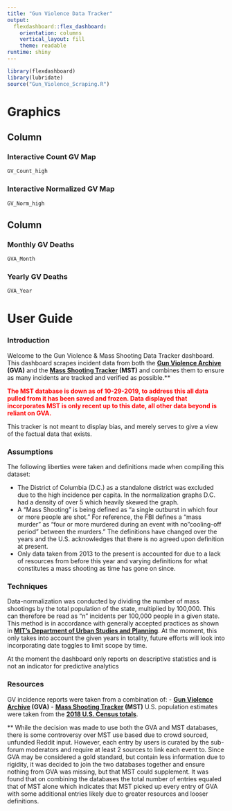 ```yaml
---
title: "Gun Violence Data Tracker"
output: 
  flexdashboard::flex_dashboard:
    orientation: columns
    vertical_layout: fill
    theme: readable
runtime: shiny
---
```


```r
library(flexdashboard)
library(lubridate)
source("Gun_Violence_Scraping.R")
```

Graphics
=====================================  
Column {.tabset .tabset-fade}
-----------------------------------------------------------------------

### **Interactive Count GV Map**

```r
GV_Count_high
```

### **Interactive Normalized GV Map**

```r
GV_Norm_high
```

Column {data-width=350}
-----------------------------------------------------------------------

### **Monthly GV Deaths**

```r
GVA_Month
```

### **Yearly GV Deaths**

```r
GVA_Year
```

User Guide
=====================================  
### **Introduction**
Welcome to the Gun Violence & Mass Shooting Data Tracker dashboard. This dashboard scrapes incident data from both the **[Gun Violence Archive](https://www.gunviolencearchive.org/) (GVA)** and the **[Mass Shooting Tracker](https://www.massshootingtracker.org/) (MST)** and combines them to ensure as many incidents are tracked and verified as possible.** 

<span style="color:red">**The MST database is down as of 10-29-2019, to address this all data pulled from it has been saved and frozen. Data displayed that incorporates MST is only recent up to this date, all other data beyond is reliant on GVA.**</span>

This tracker is not meant to display bias, and merely serves to give a view of the factual data that exists. 

### **Assumptions**
The following liberties were taken and definitions made when compiling this dataset:

- The District of Columbia (D.C.) as a standalone district was excluded due to the high incidence per capita. In the normalization graphs D.C. had a density of over 5 which heavily skewed the graph.
- A “Mass Shooting” is being defined as “a single outburst in which four or more people are shot.” For reference, the FBI defines a "mass murder" as "four or more murdered during an event with no "cooling-off period" between the murders." The definitions have changed over the years and the U.S. acknowledges that there is no agreed upon definition at present.
- Only data taken from 2013 to the present is accounted for due to a lack of resources from before this year and varying definitions for what constitutes a mass shooting as time has gone on since.

### **Techniques**
Data-normalization was conducted by dividing the number of mass shootings by the total population of the state, multiplied by 100,000. This can therefore be read as “n” incidents per 100,000 people in a given state. This method is in accordance with generally accepted practices as shown in **[MIT’s Department of Urban Studies and Planning](http://web.mit.edu/11.520/www/labs/lab5/normalize.html)**. At the moment, this only takes into account the given years in totality, future efforts will look into incorporating date toggles to limit scope by time.

At the moment the dashboard only reports on descriptive statistics and is not an indicator for predictive analytics

### **Resources**
GV incidence reports were taken from a combination of:
- **[Gun Violence Archive](https://www.gunviolencearchive.org/) (GVA)** 
- **[Mass Shooting Tracker](https://www.massshootingtracker.org/) (MST)**
U.S. population estimates were taken from the **[2018 U.S. Census totals]( https://www.census.gov/data/datasets/time-series/demo/popest/2010s-state-total.html#par_textimage_500989927)**.

** While the decision was made to use both the GVA and MST databases, there is some controversy over MST use based due to crowd sourced, unfunded Reddit input. However, each entry by users is curated by the sub-forum moderators and require at least 2 sources to link each event to. Since GVA may be considered a gold standard, but contain less information due to rigidity, it was decided to join the two databases together and ensure nothing from GVA was missing, but that MST could supplement. It was found that on combining the databases the total number of entries equaled that of MST alone which indicates that MST picked up every entry of GVA with some additional entries likely due to greater resources and looser definitions.





